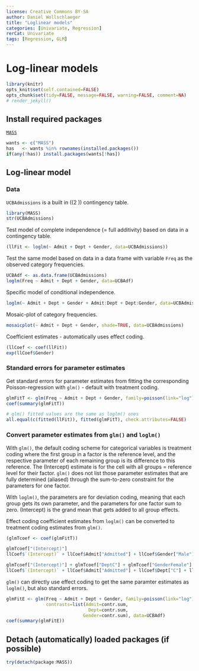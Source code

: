 ---
license: Creative Commons BY-SA
author: Daniel Wollschlaeger
title: "Loglinear models"
categories: [Univariate, Regression]
rerCat: Univariate
tags: [Regression, GLM]
---

Log-linear models
=========================

```{r echo=FALSE}
library(knitr)
opts_knit$set(self.contained=FALSE)
opts_chunk$set(tidy=FALSE, message=FALSE, warning=FALSE, comment=NA)
# render_jekyll()
```

Install required packages
-------------------------

[`MASS`](http://cran.r-project.org/package=MASS)

```{r}
wants <- c("MASS")
has   <- wants %in% rownames(installed.packages())
if(any(!has)) install.packages(wants[!has])
```

Log-linear model
-------------------------
    
### Data

`UCBAdmissions` is a built in \((2 \times 2 \times 6)\) contingency table.

```{r}
library(MASS)
str(UCBAdmissions)
```

Test model of complete independence (= full additivity) based on data in a contingency table.

```{r}
(llFit <- loglm(~ Admit + Dept + Gender, data=UCBAdmissions))
```

Test the same model based on data in a data frame with variable `Freq` as the observed category frequencies.

```{r}
UCBAdf <- as.data.frame(UCBAdmissions)
loglm(Freq ~ Admit + Dept + Gender, data=UCBAdf)
```

Specific model of conditional independence.

```{r}
loglm(~ Admit + Dept + Gender + Admit:Dept + Dept:Gender, data=UCBAdmissions)
```

Mosaic-plot of category frequencies.

```{r rerLogLinear01}
mosaicplot(~ Admit + Dept + Gender, shade=TRUE, data=UCBAdmissions)
```

Coefficient estimates - automatically uses effect coding.

```{r}
(llCoef <- coef(llFit))
exp(llCoef$Gender)
```

### Standard errors for parameter estimates

Get standard errors for parameter estimates from fitting the corresponding Poisson-regression with `glm()` - default with treatment coding.

```{r}
glmFitT <- glm(Freq ~ Admit + Dept + Gender, family=poisson(link="log"), data=UCBAdf)
coef(summary(glmFitT))

# glm() fitted values are the same as loglm() ones
all.equal(c(fitted(llFit)), fitted(glmFitT), check.attributes=FALSE)
```

### Convert parameter estimates from `glm()` and `loglm()`

With `glm()`, the default coding scheme for categorical variables is treatment coding where the first group in a factor is the reference level, and the respective parameter of each remaining group is its difference to this reference. The (Intercept) estimate is for the cell with all groups = reference level for their factor. `glm()` does not list those parameter estimates that are fully determined (aliased) through the sum-to-zero constraint for the parameters for one factor.

With `loglm()`, the parameters are for deviation coding, meaning that each group gets its own parameter, and the parameters for one factor sum to zero. (Intercept) is the grand mean that gets added to all group effects.

Effect coding coefficient estimates from `loglm()` can be converted to treatment coding estimates from `glm()`.

```{r}
(glmTcoef <- coef(glmFitT))

glmTcoef["(Intercept)"]
llCoef$`(Intercept)` + llCoef$Admit["Admitted"] + llCoef$Gender["Male"]  + llCoef$Dept["A"]

glmTcoef["(Intercept)"] + glmTcoef["DeptC"] + glmTcoef["GenderFemale"]
llCoef$`(Intercept)` + llCoef$Admit["Admitted"] + llCoef$Dept["C"] + llCoef$Gender["Female"]
```

`glm()` can directly use effect coding to get the same paramter estimates as `loglm()`, but also standard errors.

```{r}
glmFitE <- glm(Freq ~ Admit + Dept + Gender, family=poisson(link="log"),
               contrasts=list(Admit=contr.sum,
                               Dept=contr.sum,
                             Gender=contr.sum), data=UCBAdf)
coef(summary(glmFitE))
```

Detach (automatically) loaded packages (if possible)
-------------------------

```{r}
try(detach(package:MASS))
```
